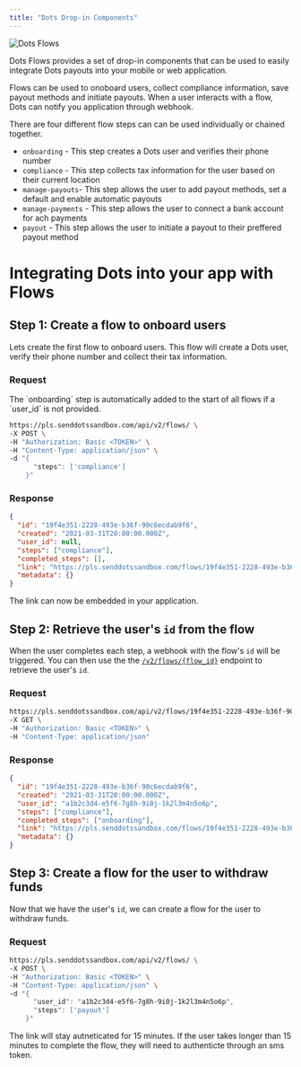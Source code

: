 ```yaml
---
title: "Dots Drop-in Components"
---
```


![Dots Flows](../images/flows.png)

Dots Flows provides a set of drop-in components that can be used to easily integrate Dots payouts into your mobile or web application.

Flows can be used to onoboard users, collect compliance information, save payout methods and initiate payouts. When a user interacts with a flow, Dots can notify you application through webhook.

There are four different flow steps can can be used individually or chained together.

- `onboarding` - This step creates a Dots user and verifies their phone number
- `compliance` - This step collects tax information for the user based on their current location
- `manage-payouts`- This step allows the user to add payout methods, set a default and enable automatic payouts
- `manage-payments` - This step allows the user to connect a bank account for ach payments
- `payout` - This step allows the user to initiate a payout to their preffered payout method

# Integrating Dots into your app with Flows

## Step 1: Create a flow to onboard users

Lets create the first flow to onboard users. This flow will create a Dots user, verify their phone number and collect their tax information.

### Request

<Note>
  The `onboarding` step is automatically added to the start of all flows if a
  `user_id` is not provided.
</Note>

```bash cURL
https://pls.senddotssandbox.com/api/v2/flows/ \
-X POST \
-H "Authorization: Basic <TOKEN>" \
-H "Content-Type: application/json" \
-d "{
      "steps": ['compliance']
    }"

```

### Response

```json
{
  "id": "19f4e351-2228-493e-b36f-90c6ecdab9f6",
  "created": "2021-03-31T20:00:00.000Z",
  "user_id": null,
  "steps": ["compliance"],
  "completed_steps": [],
  "link": "https://pls.senddotssandbox.com/flows/19f4e351-2228-493e-b36f-90c6ecdab9f6",
  "metadata": {}
}
```

The link can now be embedded in your application.

## Step 2: Retrieve the user's `id` from the flow

When the user completes each step, a webhook with the flow's `id` will be triggered. You can then use the the [`/v2/flows/{flow_id}`](/api-reference/flows/get-flow-by-id) endpoint to retrieve the user's `id`.

### Request

```bash cURL
https://pls.senddotssandbox.com/api/v2/flows/19f4e351-2228-493e-b36f-90c6ecdab9f6 \
-X GET \
-H "Authorization: Basic <TOKEN>" \
-H "Content-Type: application/json"
```

### Response

```json
{
  "id": "19f4e351-2228-493e-b36f-90c6ecdab9f6",
  "created": "2021-03-31T20:00:00.000Z",
  "user_id": "a1b2c3d4-e5f6-7g8h-9i0j-1k2l3m4n5o6p",
  "steps": ["compliance"],
  "completed_steps": ["onboarding"],
  "link": "https://pls.senddotssandbox.com/flows/19f4e351-2228-493e-b36f-90c6ecdab9f6",
  "metadata": {}
}
```

## Step 3: Create a flow for the user to withdraw funds

Now that we have the user's `id`, we can create a flow for the user to withdraw funds.

### Request

```bash cURL
https://pls.senddotssandbox.com/api/v2/flows/ \
-X POST \
-H "Authorization: Basic <TOKEN>" \
-H "Content-Type: application/json" \
-d "{
      "user_id": "a1b2c3d4-e5f6-7g8h-9i0j-1k2l3m4n5o6p",
      "steps": ['payout']
    }"

```

The link will stay autneticated for 15 minutes. If the user takes longer than 15 minutes to complete the flow, they will need to authenticte through an sms token.
